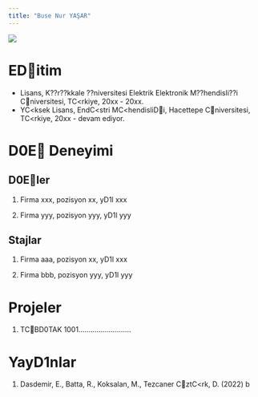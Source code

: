 ---
title: "Buse Nur YAŞAR"
---


![](/assets/images/vesikalik.jpeg){fig-align="center"}

# EDitim

-   Lisans, K??r??kkale ??niversitesi Elektrik Elektronik M??hendisli??i
Cniversitesi, TC<rkiye, 20xx - 20xx.
-   YC<ksek Lisans, EndC<stri MC<hendisliDi, Hacettepe Cniversitesi, TC<rkiye, 20xx - devam ediyor.

# D0E Deneyimi

## D0Eler

1.  Firma xxx, pozisyon xx, yD1l xxx

2.  Firma yyy, pozisyon yyy, yD1l yyy

## Stajlar

1.  Firma aaa, pozisyon xx, yD1l xxx

2.  Firma bbb, pozisyon yyy, yD1l yyy

# Projeler

1.  TCBD0TAK 1001..........................

# YayD1nlar

1.  Dasdemir, E., Batta, R., Koksalan, M., Tezcaner CztC<rk, D. (2022) b